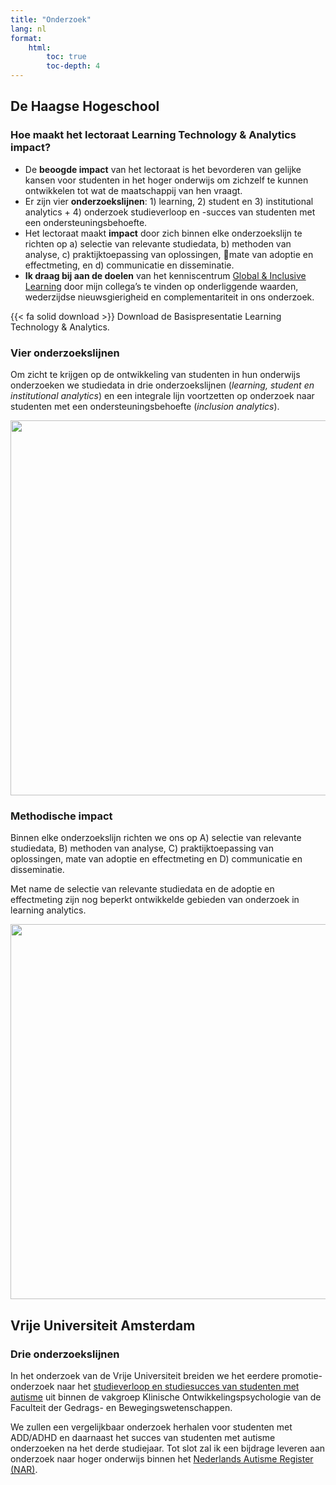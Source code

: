 ```yaml
---
title: "Onderzoek"
lang: nl
format:
    html:
        toc: true
        toc-depth: 4
---
```


## De Haagse Hogeschool

### Hoe maakt het lectoraat Learning Technology & Analytics impact?

-   De **beoogde impact** van het lectoraat is het bevorderen van gelijke kansen voor studenten in het hoger onderwijs om zichzelf te kunnen ontwikkelen tot wat de maatschappij van hen vraagt.
-   Er zijn vier **onderzoekslijnen**: 1) learning, 2) student en 3) institutional analytics + 4) onderzoek studieverloop en -succes van studenten met een ondersteuningsbehoefte.
-   Het lectoraat maakt **impact** door zich binnen elke onderzoekslijn te richten op a) selectie van relevante studiedata, b) methoden van analyse, c) praktijktoepassing van oplossingen, mate van adoptie en effectmeting, en d) communicatie en disseminatie.
-   **Ik draag bij aan de doelen** van het kenniscentrum [Global & Inclusive Learning](https://www.dehaagsehogeschool.nl/onderzoek/kenniscentra/details/kenniscentrum-global-and-inclusive-learning) door mijn collega's te vinden op onderliggende waarden, wederzijdse nieuwsgierigheid en complementariteit in ons onderzoek.

{{< fa solid download >}} Download de Basispresentatie Learning Technology & Analytics.

### Vier onderzoekslijnen

Om zicht te krijgen op de ontwikkeling van studenten in hun onderwijs onderzoeken we studiedata in drie onderzoekslijnen (*learning, student en institutional analytics*) en een integrale lijn voortzetten op onderzoek naar studenten met een ondersteuningsbehoefte (*inclusion analytics*).

![](images/paste-11D92DB2.png){fig-align="center" width="600"}

### Methodische impact

Binnen elke onderzoekslijn richten we ons op A) selectie van relevante studiedata, B) methoden van analyse, C) praktijktoepassing van oplossingen, mate van adoptie en effectmeting en D) communicatie en disseminatie.

Met name de selectie van relevante studiedata en de adoptie en effectmeting zijn nog beperkt ontwikkelde gebieden van onderzoek in learning analytics.

![](images/paste-5D5FD07B.png){fig-align="center" width="600"}

## Vrije Universiteit Amsterdam

### Drie onderzoekslijnen

In het onderzoek van de Vrije Universiteit breiden we het eerdere promotie-onderzoek naar het [studieverloop en studiesucces van studenten met autisme](https://research.vu.nl/en/publications/study-progression-and-success-of-autistic-students-in-higher-educ) uit binnen de vakgroep Klinische Ontwikkelingspsychologie van de Faculteit der Gedrags- en Bewegingswetenschappen.

We zullen een vergelijkbaar onderzoek herhalen voor studenten met ADD/ADHD en daarnaast het succes van studenten met autisme onderzoeken na het derde studiejaar. Tot slot zal ik een bijdrage leveren aan onderzoek naar hoger onderwijs binnen het [Nederlands Autisme Register (NAR)](https://www.nederlandsautismeregister.nl/).
